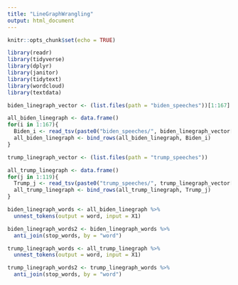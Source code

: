 ```yaml
---
title: "LineGraphWrangling"
output: html_document
---
```


```r
knitr::opts_chunk$set(echo = TRUE)
```

```r
library(readr)
library(tidyverse)
library(dplyr)
library(janitor)
library(tidytext)
library(wordcloud)
library(textdata)
```

```r
biden_linegraph_vector <- (list.files(path = "biden_speeches"))[1:167]
```

```r
all_biden_linegraph <- data.frame()
for(i in 1:167){
  Biden_i <- read_tsv(paste0("biden_speeches/", biden_linegraph_vector[i]), col_names = FALSE)
  all_biden_linegraph <- bind_rows(all_biden_linegraph, Biden_i)
}
```

```r
trump_linegraph_vector <- (list.files(path = "trump_speeches"))
```

```r
all_trump_linegraph <- data.frame()
for(j in 1:119){
  Trump_j <- read_tsv(paste0("trump_speeches/", trump_linegraph_vector[j]), col_names = FALSE)
  all_trump_linegraph <- bind_rows(all_trump_linegraph, Trump_j)
}
```

```r
biden_linegraph_words <- all_biden_linegraph %>%
  unnest_tokens(output = word, input = X1)
```

```r
biden_linegraph_words2 <- biden_linegraph_words %>%
  anti_join(stop_words, by = "word")
```

```r
trump_linegraph_words <- all_trump_linegraph %>%
  unnest_tokens(output = word, input = X1)
```

```r
trump_linegraph_words2 <- trump_linegraph_words %>%
  anti_join(stop_words, by = "word")
```












